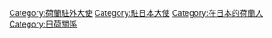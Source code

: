 [[Category:荷蘭駐外大使|Category:荷蘭駐外大使]]
[[Category:駐日本大使|Category:駐日本大使]]
[[Category:在日本的荷蘭人|Category:在日本的荷蘭人]]
[[Category:日荷關係|Category:日荷關係]]